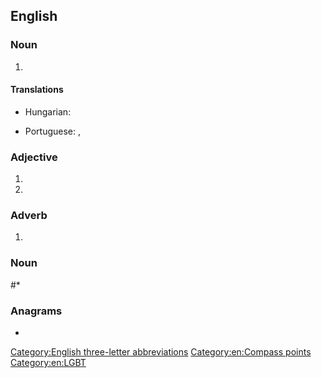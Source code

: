 ==English==

===Noun===
{{en-noun|-}}

# {{init of|en|west-southwest}}

====Translations====
{{trans-top|initialism of west-southwest}}
* Hungarian: {{t|hu|Ny-DNy}}
{{trans-mid}}
* Portuguese: {{t+|pt|OSO}}, {{t+|pt|WSW}}
{{trans-bottom}}

===Adjective===
{{en-adj|-}}

# {{init of|en|west-southwest}}
# {{init of|en|white sidewall}}

===Adverb===
{{en-adv|-}}

# {{init of|en|west-southwest}}

===Noun===
{{en-plural noun}}

{{init of|en|[[women]] who have [[sex]] with women}}
#* {{seeCites|en}}

===Anagrams===
* {{anagrams|en|a=sww|WWs}}

[[Category:English three-letter abbreviations]]
[[Category:en:Compass points]]
[[Category:en:LGBT]]